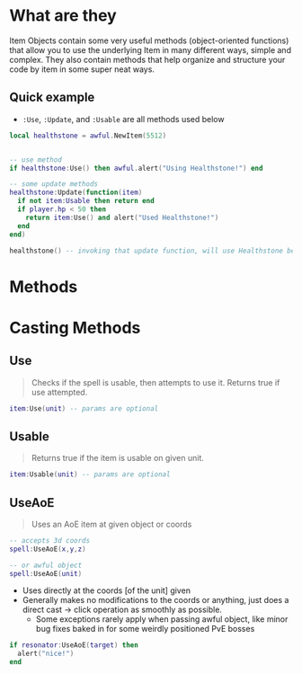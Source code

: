 
# What are they

Item Objects contain some very useful methods (object-oriented functions) that allow you to use the underlying Item in many different ways, simple and complex. They also contain methods that help organize and structure your code by item in some super neat ways.

## Quick example

- `:Use`, `:Update`, and `:Usable` are all methods used below

```lua
local healthstone = awful.NewItem(5512)


-- use method
if healthstone:Use() then awful.alert("Using Healthstone!") end

-- some update methods
healthstone:Update(function(item)
  if not item:Usable then return end
  if player.hp < 50 then
    return item:Use() and alert("Used Healthstone!")
  end
end)

healthstone() -- invoking that update function, will use Healthstone below 50% HP when usable
```

# Methods

# Casting Methods

## Use

> Checks if the spell is usable, then attempts to use it. Returns true if use attempted.

```lua
item:Use(unit) -- params are optional
```

## Usable

> Returns true if the item is usable on given unit.

```lua
item:Usable(unit) -- params are optional
```

## UseAoE

> Uses an AoE item at given object or coords

```lua
-- accepts 3d coords
spell:UseAoE(x,y,z)

-- or awful object
spell:UseAoE(unit)
```

- Uses directly at the coords [of the unit] given
- Generally makes no modifications to the coords or anything, just does a direct cast -> click operation as smoothly as possible.
  - Some exceptions rarely apply when passing awful object, like minor bug fixes baked in for some weirdly positioned PvE bosses

```lua
if resonator:UseAoE(target) then
  alert("nice!")
end
```
